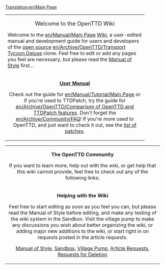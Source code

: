 [[Translation:en/Main Page]]
{| cellspacing="3" class="mainpagetable" align="center"
|- valign="top" 
|width="90%" colspan="3"|
<center><font size="4">Welcome to the OpenTTD Wiki</font></center>

Welcome to the [[en/Manual/Main Page]] [http://en.wikipedia.org/wiki/Wiki Wiki], a user-edited manual and development guide for users and developers of the [http://www.opensource.com/ open source] [[en/Archive/OpenTTD/Transport Tycoon Deluxe]] clone.  Feel free to edit or add any pages you feel are necessary, but please read the [[en/Wiki/Manual of Style|Manual of Style]] first...
|- valign="top" 
|width="33%"|
<center>
<font size="3">'''[[en/Manual/Main Page|User Manual]]'''</font>

Check out the guide for [[en/Manual/Tutorial/Main Page]] or if you're used to TTDPatch, try the guide for [[en/Archive/OpenTTD/Comparison of OpenTTD and TTDPatch features]].  Don't forget the [[en/Archive/Community/FAQ]]!  If you're more used to OpenTTD, and just want to check it out, see the [[en/Community/Patches/Patches|list of patches]].
</center>
|width="33%"|
<center>
<font size="3">'''[[en/Development/Main Page|Development]]'''</font>

Feel free to start with the [[en/Archive/Community/FAQ]], and move on to current [[en/Development/Main Page|development]]!
Or you just want to help us [[en/Archive/Community/Internationalization|translate]] OpenTTD? If you would like to check the developement progress now, take a look at the [[en/Archive/Lists/Roadmap]].
</center>
|width="33%"|
<center>
<font size="3">'''[[en/Development/NewGRF/Main Page|GFX Development]]'''</font>

This section is for graphics artists, NewGFX engine coders, and other graphics related developers, to help co-ordinate and communicate the GFX replacement, and development process.
</center>
|}

{| cellspacing="3" class="mainpagetable" align="center"
|- valign="top"
|colspan="2"|
<center>
<font size="3">'''The OpenTTD Community'''</font>

If you want to learn more, help out with the wiki, or get help that this wiki cannot provide, feel free to check out any of the following links:
</center>
|- valign="top"
|width="50%"|
<center>
<font size="3">'''Helping with the Wiki'''</font>

Feel free to start editing as soon as you feel you can, but please read the Manual of Style before editing, and make any testing of the wiki system in the Sandbox.  Visit the village pump to make any discussions you wish about better organizing the wiki, or adding major new additions to the wiki, or start right in on requests posted in the article requests.

[[en/Wiki/Manual of Style|Manual of Style]], [[en/Sandbox|Sandbox]], [[en/Archive/Community/Village Pump|Village Pump]], [[en/Requested Articles|Article Requests]], [[en/Requests for Deletion|Requests for Deletion]]
</center>
|width="50%"|
<center>
<font size="3">'''Getting Help'''</font>

Do you need help?  Then try the forums, the main source for development or help!  Or you can leave the site by any one of a number of other links...

[http://www.tt-forums.net/ Forums], [[en/Archive/Lists/Links]]
</center>
|}